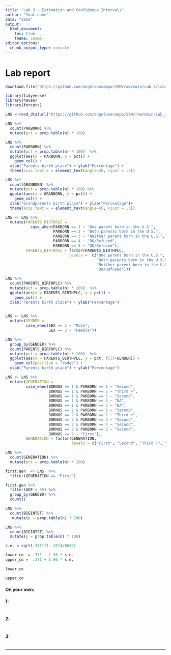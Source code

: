 ```yaml
---
title: "Lab 3 - Estimation and Confidence Intervals"
author: "Your name"
date: "date"
output: 
  html_document: 
    toc: true
    theme: cosmo
editor_options: 
  chunk_output_type: console
---
```



# Lab report

```r
download.file("https://github.com/angelaxocampo/SSM/raw/main/Lab_3/lab3.Rmd", destfile = "lab3.Rmd")
```

```r
library(tidyverse)
library(haven)
library(forcats)
```


```r
LNS <-read_dta(url("https://github.com/angelaxocampo/SSM/raw/main/Lab_1/Data/LNS.dta"))
```



```r
LNS %>% 
  count(PARBORN) %>% 
  mutate(pct = prop.table(n) * 100)
```


```r
LNS %>% 
  count(PARBORN) %>% 
  mutate(pct = prop.table(n) * 100)  %>% 
  ggplot(aes(x = PARBORN, y = pct)) + 
    geom_col() +
  xlab("Parents birth place") + ylab("Percentage") +
  theme(axis.text.x = element_text(angle=45, vjust = .5))
```

```r
LNS %>% 
  count(GRANBORN) %>% 
  mutate(pct = prop.table(n) * 100) %>% 
  ggplot(aes(x = GRANBORN, y = pct)) + 
    geom_col() +
  xlab("Grandparents birth place") + ylab("Percentage")+
  theme(axis.text.x = element_text(angle=45, vjust = .5))

```


```r
LNS <- LNS %>%  
  mutate(PARENTS_BIRTHPLC = 
           case_when(PARBORN == 1 ~ "One parent born in the U.S.",
                     PARBORN == 2 ~ "Both parents born in the U.S.",
                     PARBORN == 3 ~ "Neither parent born in the U.S.",
                     PARBORN == 4 ~ "DK/Refused",
                     PARBORN == 5 ~ "DK/Refused"),
         PARENTS_BIRTHPLC = factor(PARENTS_BIRTHPLC, 
                            levels =  c("One parent born in the U.S.", 
                                        "Both parents born in the U.S.",
                                        "Neither parent born in the U.S.",
                                        "DK/Refused")))
```


```r
LNS %>% 
  count(PARENTS_BIRTHPLC) %>%
  mutate(pct = prop.table(n) * 100)  %>% 
  ggplot(aes(x = PARENTS_BIRTHPLC, y = pct)) + 
    geom_col() +
  xlab("Parents birth place") + ylab("Percentage")
  
```


```r
LNS <- LNS %>% 
  mutate(GENDER = 
         case_when(SEX == 1 ~ "Male",
                   SEX == 2 ~ "Female"))
```


```r
LNS %>% 
  group_by(GENDER) %>% 
  count(PARENTS_BIRTHPLC) %>%
  mutate(pct = prop.table(n) * 100)  %>% 
  ggplot(aes(x = PARENTS_BIRTHPLC, y = pct, fill=GENDER)) + 
    geom_col(position = "dodge") +
  xlab("Parents birth place") + ylab("Percentage")
```



```r
LNS <- LNS %>% 
  mutate(GENERATION = 
         case_when(BORNUS == 1 & PARBORN == 1 ~ "Second",
                   BORNUS == 1 & PARBORN == 2 ~ "Third +",
                   BORNUS == 1 & PARBORN == 3 ~ "Second",
                   BORNUS == 1 & PARBORN == 4 ~ "NA",
                   BORNUS == 1 & PARBORN == 5 ~ "NA",
                   BORNUS == 2 & PARBORN == 1 ~ "Second",
                   BORNUS == 2 & PARBORN == 2 ~ "Third +",
                   BORNUS == 2 & PARBORN == 3 ~ "Second",
                   BORNUS == 2 & PARBORN == 4 ~ "Second",
                   BORNUS == 2 & PARBORN == 5 ~ "Second",
                   BORNUS == 3 ~ "First"),
         GENERATION = factor(GENERATION,
                             levels = c("First", "Second", "Third +", "NA")))
```


```r
LNS %>% 
  count(GENERATION) %>%
  mutate(pct = prop.table(n) * 100)
```


```r
first.gen  <- LNS  %>%
  filter(GENERATION == "First")
```


```r
first.gen %>% 
  filter(AGE < 35) %>% 
  group_by(GENDER) %>% 
  count()
```


```r
LNS %>% 
  count(BIGINTST) %>% 
   mutate(p = prop.table(n) * 100)
```

```r
LNS %>% 
  count(BIGINTST) %>% 
  mutate(p = prop.table(n) * 100)
```


```r
s.e. = sqrt(.371*(1-.371)/8634)

lower_co  = .371 - 1.96 * s.e.
upper_co =  .371 + 1.96 * s.e.

lower_co

upper_co
```

#### On your own:

#### 1:



```r

```

#### 2:



```r

```

#### 3:



```r

```



* * *
